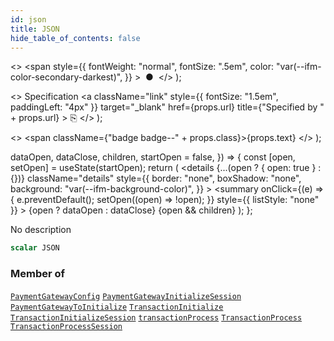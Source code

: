 ```yaml
---
id: json
title: JSON
hide_table_of_contents: false
---
```


  <>
    <span
      style={{
        fontWeight: "normal",
        fontSize: ".5em",
        color: "var(--ifm-color-secondary-darkest)",
      }}
    >
      &nbsp;●&nbsp;
    </span>
  </>
);

  <>
    Specification
    <a
      className="link"
      style={{ fontSize: "1.5em", paddingLeft: "4px" }}
      target="\_blank"
      href={props.url}
      title={"Specified by " + props.url}
    >
      ⎘
    </a>
  </>
);

  <>
    <span className={"badge badge--" + props.class}>{props.text}</span>
  </>
);


  dataOpen,
  dataClose,
  children,
  startOpen = false,
}) => {
  const [open, setOpen] = useState(startOpen);
  return (
    <details
      {...(open ? { open: true } : {})}
      className="details"
      style={{
        border: "none",
        boxShadow: "none",
        background: "var(--ifm-background-color)",
      }}
    >
      <summary
        onClick={(e) => {
          e.preventDefault();
          setOpen((open) => !open);
        }}
        style={{ listStyle: "none" }}
      >
        {open ? dataOpen : dataClose}
      </summary>
      {open && children}
    </details>
  );
};

No description

```graphql
scalar JSON
```

### Member of

[`PaymentGatewayConfig`](../../../api-reference/miscellaneous/objects/payment-gateway-config) <Badge class="secondary" text="object"/><Bullet />[`PaymentGatewayInitializeSession`](../../../api-reference/miscellaneous/objects/payment-gateway-initialize-session) <Badge class="secondary" text="object"/><Bullet />[`PaymentGatewayToInitialize`](../../../api-reference/payments/inputs/payment-gateway-to-initialize) <Badge class="secondary" text="input"/><Bullet />[`TransactionInitialize`](../../../api-reference/payments/objects/transaction-initialize) <Badge class="secondary" text="object"/><Bullet />[`TransactionInitializeSession`](../../../api-reference/miscellaneous/objects/transaction-initialize-session) <Badge class="secondary" text="object"/><Bullet />[`transactionProcess`](../../../api-reference/payments/mutations/transaction-process) <Badge class="secondary" text="mutation"/><Bullet />[`TransactionProcess`](../../../api-reference/payments/objects/transaction-process) <Badge class="secondary" text="object"/><Bullet />[`TransactionProcessSession`](../../../api-reference/miscellaneous/objects/transaction-process-session) <Badge class="secondary" text="object"/>

